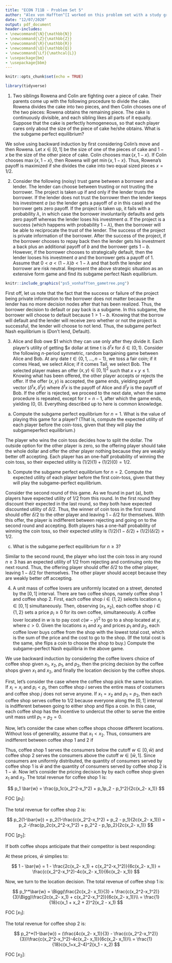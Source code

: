 ```yaml
---
title: "ECON 711B - Problem Set 5"
author: "Alex von Hafften^[I worked on this problem set with a study group of Michael Nattinger, Andrew Smith, Tyler Welch, and Ryan Mather. I also discussed problems with Emily Case, Sarah Bass, and Danny Edgel.]"
date: "12/07/2020"
output: pdf_document
header-includes:
- \newcommand{\N}{\mathbb{N}}
- \newcommand{\Z}{\mathbb{Z}}
- \newcommand{\R}{\mathbb{R}}
- \newcommand{\Q}{\mathbb{Q}}
- \newcommand{\Lf}{\mathcal{L}}
- \usepackage{bm}
- \usepackage{bbm}
---
```


```r
knitr::opts_chunk$set(echo = TRUE)

library(tidyverse)
```


1. Two siblings Rowena and Colin are fighting over a piece of cake. Their parents come up with the following procedure to divide the cake. Rowena divides the cake into two pieces, and then Colin chooses one of the two pieces: Rowena obtains the remaining piece. The cake is continuously divisible, and each sibling likes all parts of it equally. Suppose that the cake is perfectly homogeneous, so that each player cares only about the size of the piece of cake he/she obtains. What is the subgame perfect equilibrium?

We solve using backward induction by first considering Colin's move and then Rowena.  Let $x \in [0, 1]$ be the size of one of the pieces of cake and $1 - x$ be the size of the other piece of cake.  Colin chooses $\max\{x, 1 - x\}$.  If Colin chooses $\max\{x, 1 - x\}$, then Rowena will get $\min\{x, 1 - x\}$.  Thus, Rowena's payoff is maximized if she divides the cake into two equal sized pieces $x = 1/2$.

2. Consider the following (noisy) trust game between a borrower and a lender. The lender can choose between trusting or not trusting the borrower. The project is taken up if and only if the lender trusts the borrower. If the lender does not trust the borrower then the lender keeps his investment $a$ (so the lender gets a payoff of $a$ in this case) and the borrower gets zero payoff. If the project is taken up, it fails with a probability $\lambda$, in which case the borrower involuntarily defaults and gets zero payoff whereas the lender loses his investment $a$. If the project is a success (which happens with probability $1 - \lambda$), then the borrower will be able to reciprocate the trust of the lender. The success of the project is private information of the borrower. After the success of the project, if the borrower chooses to repay back then the lender gets his investment a back plus an additional payoff of $b$ and the borrower gets $1 - b$. However, if the borrower chooses to strategically default, then the lender looses his investment $a$ and the borrower gets a payoff of 1. Assume that $0 < a < (1 - \lambda)b < 1 - \lambda$ and that both the lender and borrower are risk neutral. Represent the above strategic situation as an extensive form game and find its subgame perfect Nash equilibrium.

```r
knitr::include_graphics("ps5_vonhafften_gametree.png")
```

First off, let us note that the fact that the success or failure of the project being private information to the borrower does not matter because the lender has no more decision nodes after that has been realized.  Thus, the borrower decision to default or pay back is a subgame.  In this subgame, the borrower will choose to default because $1 > 1 - b$.  Knowing that the borrow will default and the lender will receive zero whether or not the project is successful, the lender will choose to not lend.  Thus, the subgame perfect Nash equilibrium is (Don't lend, Default).

3. Alice and Bob owe \$1 which they can use only after they divide it. Each player’s utility of getting \$$x$ dollar at time t is $\delta^tx$ for $\delta \in (0, 1)$. Consider the following $n$-period symmetric, random bargaining game between Alice and Bob. At any date $t \in \{0, 1, . . . , n - 1\}$, we toss a fair coin; if it comes Head, we select Alice; if it comes Tail, we select Bob. The selected player makes an offer $(x, y) \in [0, 1]^2$ such that $x + y \le 1$. Knowing what has been offered, the other player accepts or rejects the offer. If the offer $(x, y)$ is accepted, the game ends, yielding payoff vector $(\delta^t x, \delta^t y)$ where $\delta^t x$ is the payoff of Alice and $\delta^t y$ is the payoff of Bob. If the offer is rejected, we proceed to the next date, when the same procedure is repeated, except for $t = n - 1$, after which the game ends, yielding (0, 0). Everything described up to here is common knowledge.

(a) Compute the subgame perfect equilibrium for $n = 1$. What is the value of playing this game for a player? (That is, compute the expected utility of each player before the coin-toss, given that they will play the subgameperfect equilibrium.)

The player who wins the coin toss decides how to split the dollar.  The outside option for the other player is zero, so the offering player should take the whole dollar and offer the other player nothing because they are weakly better off accepting.  Each player has an one-half probability of winning the coin toss, so their expected utility is $(1/2)(1) + (1/2)(0) = 1/2$.

(b) Compute the subgame perfect equilibrium for $n = 2$. Compute the expected utility of each player before the first coin-toss, given that they will play the subgame-perfect equilibrium.

Consider the second round of this game.  As we found in part (a), both players have expected utility of 1/2 from this round.  In the first round they discount their expected in the last round, so they both have expected discounted utility of $\delta/2$.  Thus, the winner of coin toss in the first round should offer $\delta/2$ to the other player and leaving $1 - \delta/2$ for themselves. With this offer, the player is indifferent between rejecting and going on to the second round and accepting.  Both players has a one-half probability of winning the coin toss, so their expected utility is $(1/2)(1-\delta/2) + (1/2)(\delta/2) = 1/2$.

(c) What is the subgame perfect equilibrium for $n \ge 3$?

Similar to the second round, the player who lost the coin toss in any round $n \ge 3$ has an expected utility of 1/2 from rejecting and continuing onto the next round.  Thus, the offering player should offer $\delta/2$ to the other player, leaving $1-\delta/2$ for themselves.  The other player should accept because they are weakly better off accepting.

\pagebreak

4. A unit mass of coffee lovers are uniformly located on a street, denoted by the $[0, 1]$ interval. There are two coffee shops, namely coffee shop 1 and coffee shop 2. First, each coffee shop $i \in \{1, 2\}$ selects location $x_i \in [0, 1]$ simultaneously. Then, observing $(x_1, x_2)$, each coffee shop $i \in \{1, 2\}$ sets a price $p_i \ge 0$ for its own coffee, simultaneously. A coffee lover located in $w$ is to pay cost $c(w - y)^2$ to go to a shop located at $y$, where $c > 0$. Given the locations $x_1$ and $x_2$ and prices $p_1$ and $p_2$, each coffee lover buys coffee from the shop with the lowest total cost, which is the sum of the price and the cost to go to the shop. (If the total cost is the same, she flips a coin to choose the shop to buy.) Compute the  subgame-perfect Nash equilibria in the above game.

We use backward induction by considering the coffee lovers choice of coffee shop given $x_1$, $x_2$, $p_1$, and $p_2$, then the pricing decision by the coffee shops given $x_1$ and $x_2$, and finally the location decision by the coffee shops.

First, let's consider the case where the coffee shop pick the same location.  If $x_i = x_j$ and $p_i < p_j$, then coffee shop $i$ serves the entire mass of costumers and coffee shop $j$ does not serve anyone. If $x_1 = x_2$ and $p_1 = p_2$, then each coffee shop serves coffee to 1/2 because everyone along the $[0, 1]$ interval is indifferent between going to either shop and flips a coin.  In this case, each coffee shop has the incentive to undercut the other to serve the entire unit mass until $p_1 = p_2 = 0$.

Now, let's consider the case when coffee shops choose different locations.  Without loss of generality, assume that $x_1 < x_2$. Thus, consumers are indifferent between coffee shop 1 and 2 if

\begin{align*}
c(w - x_1)^2 + p_1 &= c(w - x_2)^2 + p_2\\
\implies c(w^2 - 2x_1w +x_1^2) + p_1 &= c(w^2 - 2x_2w +x_2^2) + p_2 \\
\implies cw^2 - 2cx_1w + cx_1^2 + p_1 &= cw^2 - 2cx_2w + cx_2^2 + p_2 \\
\implies 2cw(x_2 -  2cx_1)  &= c(x_2^2 - x_1^2) + p_2 - p_1 \\
\implies \bar{w} &:=  \frac{c(x_2^2-x_1^2) + p_2 - p_1}{2c(x_2- x_1)}
\end{align*}

Thus, coffee shop 1 serves the consumers below the cutoff $w \in[0, \bar{w})$ and coffee shop 2 serves the consumers above the cutoff $w \in [\bar{w}, 1]$.  Since consumers are uniformly distributed, the quantity of consumers served by coffee shop 1 is $\bar{w}$ and the quantity of consumers served by coffee shop 2 is $1 - \bar{w}$.  Now let's consider the pricing decision by by each coffee shop given $x_1$ and $x_2$.  The total revenue for coffee shop 1 is:

$$
p_1 \bar{w} =  \frac{p_1c(x_2^2-x_1^2) + p_1p_2 - p_1^2}{2c(x_2- x_1)}
$$

FOC [$p_1$]:

\begin{align*}
0 &= \frac{c(x_2^2-x_1^2) + p_2 - 2p_1}{2c(x_2- x_1)} \\
p_1^*(x_1, x_2, p_2) &= \frac{c(x_2^2-x_1^2) + p_2}{2}
\end{align*}

The total revenue for coffee shop 2 is:

$$
p_2(1-\bar{w}) = p_2(1-\frac{c(x_2^2-x_1^2) + p_2 - p_1}{2c(x_2- x_1)}) = p_2 -\frac{p_2c(x_2^2-x_1^2) + p_2^2 - p_1p_2}{2c(x_2- x_1)}
$$

\pagebreak

FOC [$p_2$]:

\begin{align*}
0 &= 1 -\frac{c(x_2^2-x_1^2) + 2p_2 - p_1}{2c(x_2- x_1)} \\
2c(x_2- x_1) &= c(x_2^2-x_1^2) + 2p_2 - p_1 \\
p_2^*(x_2, x_1, p_1) &= \frac{2c(x_2- x_1) - c(x_2^2-x_1^2) + p_1}{2}
\end{align*}

If both coffee shops anticipate that their competitor is best responding:

\begin{align*}
p_1^*(x_1, x_2) &= p_1^*(x_1, x_2, p_2^*(x_2, x_1, p_1^*)) \\
\implies p_1^* &= \frac{c(x_2^2-x_1^2) + \frac{2c(x_2- x_1) - c(x_2^2-x_1^2) + p_1^*}{2}}{2} \\
\implies \frac{3p_1^*}{4} &= \frac{c(x_2^2-x_1^2)}{4} + \frac{c(x_2- x_1)}{2}\\
\implies p_1^*(x_1, x_2) &= \frac{2c(x_2- x_1)}{3} + \frac{c(x_2^2-x_1^2)}{3}
\end{align*}

\begin{align*}
p_2^*(x_1, x_2) 
&= p_2^*(x_1, x_2, p_1^*) \\
&= \frac{2c(x_2- x_1) - c(x_2^2-x_1^2) + \frac{c(x_2^2-x_1^2)}{3} + \frac{2c(x_2- x_1)}{3}}{2}\\
&= \frac{4c(x_2- x_1)}{3} - \frac{c(x_2^2-x_1^2)}{3}
\end{align*}

At these prices, $\bar{w}$ simplies to:

\begin{align*}
\bar{w} 
&= \frac{c(x_2^2-x_1^2) + \frac{4c(x_2- x_1)}{3} - \frac{c(x_2^2-x_1^2)}{3} - (\frac{2c(x_2- x_1)}{3} + \frac{c(x_2^2-x_1^2)}{3})}{2c(x_2- x_1)} \\
&= \frac{c(x_2^2-x_1^2) + \frac{2c(x_2- x_1)}{3} - \frac{2c(x_2^2-x_1^2)}{3}}{2c(x_2- x_1)} \\
&= \frac{2c(x_2- x_1) + c(x_2^2-x_1^2)}{6c(x_2- x_1)}
\end{align*}

$$
1 - \bar{w} = 1 - \frac{2c(x_2- x_1) + c(x_2^2-x_1^2)}{6c(x_2- x_1)} = \frac{c(x_2^2-x_1^2)-4c(x_2- x_1)}{6c(x_2- x_1)}
$$

Now, we turn to the location decision.  The total revenue of coffee shop 1 is:

$$
p_1^*\bar{w} 
= \Bigg(\frac{2c(x_2- x_1)}{3} + \frac{c(x_2^2-x_1^2)}{3}\Bigg)\frac{2c(x_2- x_1) + c(x_2^2-x_1^2)}{6c(x_2- x_1)}\\
= \frac{1}{18}c(x_1 + x_2 + 2)^2(x_2 - x_1)
$$

\pagebreak

FOC [$x_1$]:

\begin{align*}
0 &= -\frac{1}{18}c[3(x_1^*)^2 + 2x_1^*x_2 + 8x_1^* - x_2^2 + 4] \\
0 &= 3(x_1^*)^2 + (2x_2+ 8)x_1^* + (4 - x_2^2)\\
x_1^*(x_2) &= \frac{-(2x_2+ 8) \pm \sqrt{(2x_2+ 8)^2 - 4(3)(4 - x_2^2)}}{2(3)}\\
&= \frac{-2x_2- 8 + \sqrt{4x_2^2 + 32x_2 + 64 - 48 + 12x_2^2}}{6}\\
&= \frac{-2x_2- 8 + 4\sqrt{x_2^2 + 2x_2 + 1}}{6} \\
&= \frac{-x_2- 4 + 2(x_2 + 1)}{3}\\
&= \frac{x_2- 2}{3}
\end{align*}

The total revenue for coffee shop 2 is:

$$
p_2^*(1-\bar{w}) 
= (\frac{4c(x_2- x_1)}{3} - \frac{c(x_2^2-x_1^2)}{3})\frac{c(x_2^2-x_1^2)-4c(x_2- x_1)}{6c(x_2- x_1)}\\
= \frac{1}{18}c(x_1+x_2-4)^2(x_1 - x_2)
$$

FOC [$x_2$]:

\begin{align*}
0 &= \frac{1}{18}c(x_1^2 - 2x_1x_2^* - 3(x_2^*)^2 + 16(x_2^*) - 16) \\
\implies 
0 &= 3(x_2^*)^2 + (2x_1-16)x_2^* + (16 - x_1^2)  \\
x_2^*(x_1) &= \frac{-(2x_1-16) \pm \sqrt{(2x_1-16)^2 - 4(3)(16 - x_1^2)}}{2(3)}\\
&= \frac{16-2x_1 \pm \sqrt{(4x_1^2-64x_1+256) - 192 + 12x_1^2}}{6}\\
&= \frac{8-x_1 \pm 2\sqrt{x_1^2-4x_1+4}}{3} \\
&= \frac{8-x_1 \pm 2(x_1 - 2)}{3}\\
&= \frac{x_1 +4}{3}\\
\end{align*}
